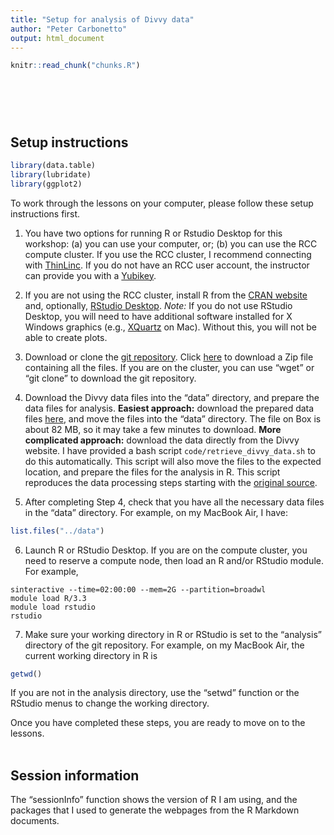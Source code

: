 ```yaml
---
title: "Setup for analysis of Divvy data"
author: "Peter Carbonetto"
output: html_document
---
```


<!-- The file analysis/chunks.R contains chunks that define default settings
shared across the workflowr files. -->
```r
knitr::read_chunk("chunks.R")
```

<!-- Update knitr chunk options -->
```r
```

<!-- Insert the date the file was last updated -->
```r
```

<!-- Insert the code version (Git commit SHA1) if Git repository exists and R
 package git2r is installed -->
```r
```
<br>

## Setup instructions

```r
library(data.table)
library(lubridate)
library(ggplot2)
```

To work through the lessons on your computer, please follow these
setup instructions first.

1. You have two options for running R or Rstudio Desktop for this
workshop: (a) you can use your computer, or; (b) you can use the RCC
compute cluster. If you use the RCC cluster, I recommend connecting
with
[ThinLinc](https://rcc.uchicago.edu/docs/connecting/#connecting-with-thinlinc).
If you do not have an RCC user account, the instructor can provide you
with a [Yubikey](yubikeys.html).

2. If you are not using the RCC cluster, install R from the
[CRAN website](http://cran.r-project.org) and, optionally,
[RStudio Desktop](https://www.rstudio.com/products/rstudio/download).
*Note:* If you do not use RStudio Desktop, you will need to have
additional software installed for X Windows graphics (e.g.,
[XQuartz](http://xquartz.org) on Mac). Without this, you will not be
able to create plots.

3. Download or clone the
[git repository](https://github.com/rcc-uchicago/R-intro-divvy). Click
[here](https://github.com/rcc-uchicago/R-intro-divvy/archive/master.zip)
to download a Zip file containing all the files. If you are on the
cluster, you can use "wget" or "git clone" to download the git
repository.

4. Download the Divvy data files into the "data" directory, and
prepare the data files for analysis. **Easiest approach:** download
the prepared data files [here](https://uchicago.box.com/v/divvy), and
move the files into the "data" directory. The file on Box is about 82
MB, so it may take a few minutes to download. **More complicated
approach:** download the data directly from the Divvy website. I have
provided a bash script `code/retrieve_divvy_data.sh` to do this
automatically. This script will also move the files to the expected
location, and prepare the files for the analysis in R. This script
reproduces the data processing steps starting with the
[original source](https://www.divvybikes.com/system-data).

5. After completing Step 4, check that you have all the necessary data
files in the "data" directory. For example, on my MacBook Air, I have:

```r
list.files("../data")
```

6. Launch R or RStudio Desktop. If you are on the compute cluster, you
need to reserve a compute node, then load an R and/or RStudio
module. For example,

```
sinteractive --time=02:00:00 --mem=2G --partition=broadwl
module load R/3.3
module load rstudio
rstudio
```

7. Make sure your working directory in R or RStudio is set to the
"analysis" directory of the git repository. For example, on my MacBook
Air, the current working directory in R is

```r
getwd()
```

If you are not in the analysis directory, use the "setwd" function or
the RStudio menus to change the working directory.

Once you have completed these steps, you are ready to move on to the
lessons.
<br>
<br>

## Session information

The "sessionInfo" function shows the version of R I am using, and the
packages that I used to generate the webpages from the R Markdown
documents.

```r
```
